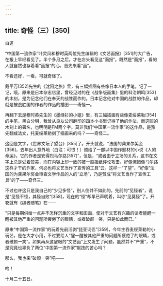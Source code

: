 ```yaml
---
---
---
```

title: 奇怪（三）[350]
---




白道

“中国第一流作家”叶灵凤和穆时英两位先生编辑的《文艺画报》[351]的大广告，在报上早经看见了。半个多月之后，才在店头看见这“画报”。既然是“画报”，看的人就自然也存着看“画报”的心，首先来看“画”。

不看还好，一看，可就奇怪了。

戴平万[352]先生的《沈阳之旅》里，有三幅插图有些像日本人的手笔，记了一记，哦，原来是日本杂志店里，曾经见过的在《战争版画集》里的料治朝鸣[353]的木刻，是为记念他们在奉天的战胜而作的，日本记念他对中国的战胜的作品，却就是被战胜国的作者的作品的插图——奇怪一。

再翻下去是穆时英先生的《墨绿衫的小姐》里，有三幅插画有些像麦绥莱勒[354]的手笔，黑白分明，我曾从良友公司翻印的四本小书里记得了他的作法，而这回的木刻上的署名，也明明是FM两个字。莫非我们“中国第一流作家”的这作品，是豫先翻成法文，托麦绥莱勒刻了插画来的吗？——奇怪二。

这回是文字，《世界文坛了望台》[355]了。开头就说，“法国的龚果尔奖金[356]，去年出人意外地（白注：可恨！）颁给了一部以中国作题材的小说《人的命运》，它的作者是安得烈马尔路[357]”，但是，“或者由于立场的关系，这书在文字上总是受着赞美，而在内容上却一致的被一般报纸评论攻击，好像惋惜像马尔路这样才干的作家，何必也将文艺当作了宣传的工具”云。这样一“了望”，“好像”法国的为龚果尔奖金审查文学作品的人的“立场”，乃是赞成“将文艺当作了宣传工具”的了——奇怪三。

不过也许这只是我自己的“少见多怪”，别人倒并不如此的。先前的“见怪者”，说是“见怪不怪，其怪自败”[358]，现在的“怪”却早已声明着，叫你“见莫怪”了。开卷就有《编者随笔》在——

“只是每期供给一点并不怎样沉重的文字和图画，使对于文艺有兴趣的读者能醒一醒被其他严重的问题所疲倦了的眼睛，或者破颜一笑，只是如此而已。”

原来“中国第一流作家”的玩着先前活剥“琵亚词侣”[359]，今年生吞麦绥莱勒的小玩艺，是在大才小用，不过要给人“醒一醒被其他严重的问题所疲倦了的眼睛，或者破颜一笑”。如果再从这醒眼的“文艺画”上又发生了问题，虽然并不“严重”，不是究竟也辜负了两位“中国第一流作家”献技的苦心吗？

那么，我也来“破颜一笑”吧——

哈！

十月二十五日。